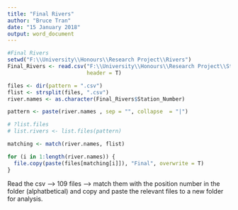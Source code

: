 ```yaml
---
title: "Final Rivers"
author: "Bruce Tran"
date: "15 January 2018"
output: word_document
---
```


```r
#Final Rivers
setwd("F:\\University\\Honours\\Research Project\\Rivers")
Final_Rivers <- read.csv("F:\\University\\Honours\\Research Project\\Station Data\\Final_RiverStations.csv",
                         header = T)

files <- dir(pattern = ".csv")
flist <- strsplit(files, ".csv")
river.names <- as.character(Final_Rivers$Station_Number)

pattern <- paste(river.names , sep = "", collapse  = "|")

# ?list.files
# list.rivers <- list.files(pattern)

matching <- match(river.names, flist)

for (i in 1:length(river.names)) {
  file.copy(paste(files[matching[i]]), "Final", overwrite = T)
}
```

Read the csv --> 109 files --> match them with the position number in the folder (alphatbetical) and copy and paste the relevant files to a new folder for analysis. 